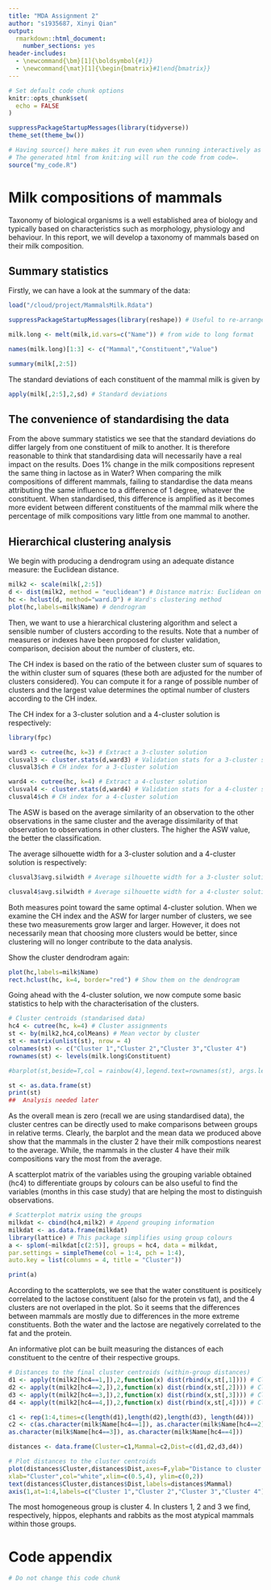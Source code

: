 ```yaml
---
title: "MDA Assignment 2"
author: "s1935687, Xinyi Qian"
output:
  rmarkdown::html_document:
    number_sections: yes
header-includes:
  - \newcommand{\bm}[1]{\boldsymbol{#1}}
  - \newcommand{\mat}[1]{\begin{bmatrix}#1\end{bmatrix}}
---
```


```r
# Set default code chunk options
knitr::opts_chunk$set(
  echo = FALSE
)

suppressPackageStartupMessages(library(tidyverse))
theme_set(theme_bw())
```

```r
# Having source() here makes it run even when running interactively as well.
# The generated html from knit:ing will run the code from code=.
source("my_code.R")
```

# Milk compositions of mammals

Taxonomy of biological organisms is a well established area of biology and typically based on characteristics such as morphology, physiology and behaviour. In this report, we will develop a taxonomy of mammals based on their milk composition. 

## Summary statistics

Firstly, we can have a look at the summary of the data:

```r

load("/cloud/project/MammalsMilk.Rdata")

suppressPackageStartupMessages(library(reshape)) # Useful to re-arrange data set

milk.long <- melt(milk,id.vars=c("Name")) # from wide to long format

names(milk.long)[1:3] <- c("Mammal","Constituent","Value")

```

```r
summary(milk[,2:5])
```

The standard deviations of each constituent of the mammal milk is given by

```r
apply(milk[,2:5],2,sd) # Standard deviations
```
## The convenience of standardising the data
From the above summary statistics we see that the standard deviations do differ largely from one constituent of milk to another. It is therefore reasonable to think that standardising data will necessarily have a real impact on the results. Does 1$\%$ change in the milk compositions represent the same thing in lactose as in Water? When comparing the milk compositions of different mammals, failing to standardise the data means attributing the same influence to a difference of 1 degree, whatever the constituent. When standardised, this difference is amplified as it becomes more evident between different constituents of the mammal milk where the percentage of milk compositions vary little from one mammal to another. 

## Hierarchical clustering analysis
We begin with producing a dendrogram using an adequate distance measure: the Euclidean distance.
```r

milk2 <- scale(milk[,2:5])
d <- dist(milk2, method = "euclidean") # Distance matrix: Euclidean on standarised variables
hc <- hclust(d, method="ward.D") # Ward's clustering method
plot(hc,labels=milk$Name) # dendrogram

```

Then, we want to use a hierarchical clustering algorithm and select a sensible number of clusters according to the results. Note that a number of measures or indexes have been proposed for cluster validation, comparison, decision about the number of clusters, etc. 

The CH index is based on the ratio of the $\text{between cluster sum of squares}$ to the $\text{within cluster sum of squares}$ (these both are adjusted for the number of clusters considered). You can compute it for a range of possible number of clusters and the largest value determines the optimal number of clusters according to the CH index.

The CH index for a 3-cluster solution and a 4-cluster solution is respectively:
```r
library(fpc)

ward3 <- cutree(hc, k=3) # Extract a 3-cluster solution
clusval3 <- cluster.stats(d,ward3) # Validation stats for a 3-cluster solution
clusval3$ch # CH index for a 3-cluster solution

ward4 <- cutree(hc, k=4) # Extract a 4-cluster solution
clusval4 <- cluster.stats(d,ward4) # Validation stats for a 4-cluster solution
clusval4$ch # CH index for a 4-cluster solution
```

The ASW is based on the average similarity of an observation to the other observations in the same cluster and the average dissimilarity of that observation to observations in other clusters. The higher the ASW value, the better the classification.

The average silhouette width for a 3-cluster solution and a 4-cluster solution is respectively:
```r
clusval3$avg.silwidth # Average silhouette width for a 3-cluster solution

clusval4$avg.silwidth # Average silhouette width for a 4-cluster solution
```

Both measures point toward the same optimal 4-cluster solution. When we examine the CH index and the ASW for larger number of clusters, we see these two measurements grow larger and larger. However, it does not necessarily mean that choosing more clusters would be better, since clustering will no longer contribute to the data analysis.

Show the cluster dendrodram again:

```r
plot(hc,labels=milk$Name)
rect.hclust(hc, k=4, border="red") # Show them on the dendrogram
```

Going ahead with the 4-cluster solution, we now compute some basic statistics to help with the characterisation of the clusters. 

```r
# Cluster centroids (standarised data)
hc4 <- cutree(hc, k=4) # Cluster assignments
st <- by(milk2,hc4,colMeans) # Mean vector by cluster
st <- matrix(unlist(st), nrow = 4)
colnames(st) <- c("Cluster 1","Cluster 2","Cluster 3","Cluster 4")
rownames(st) <- levels(milk.long$Constituent)

#barplot(st,beside=T,col = rainbow(4),legend.text=rownames(st), args.legend=list(x="topleft",bty="n", inset=c(0,-0.15)))

st <- as.data.frame(st)
print(st)
##  Analysis needed later
```

As the overall mean is zero (recall we are using standardised data), the cluster centres can be directly used to make comparisons between groups in relative terms. Clearly, the barplot and the mean data we produced above show that the mammals in the cluster 2 have their milk compostions nearest to the average. While, the mammals in the cluster 4 have their milk compositions vary the most from the average.

A scatterplot matrix of the variables using the grouping variable obtained (hc4) to differentiate groups by colours can be also useful to find the variables (months in this case study) that are helping the most to distinguish observations.

```r
# Scatterplot matrix using the groups
milkdat <- cbind(hc4,milk2) # Append grouping information
milkdat <- as.data.frame(milkdat)
library(lattice) # This package simplifies using group colours
a <- splom(~milkdat[c(2:5)], groups = hc4, data = milkdat,
par.settings = simpleTheme(col = 1:4, pch = 1:4),
auto.key = list(columns = 4, title = "Cluster"))

print(a)
```

According to the scatterplots, we see that the water constituent is positicely correlated to the lactose constituent (also for the protein vs fat), and the 4 clusters are not overlaped in the plot. So it seems that the differences between mammals are mostly due to differences in the more extreme constituents. Both the water and the lactose are negatively correlated to the fat and the protein.

An informative plot can be built measuring the distances of each constituent to the centre of their respective groups.

```r
# Distances to the final cluster centroids (within-group distances)
d1 <- apply(t(milk2[hc4==1,]),2,function(x) dist(rbind(x,st[,1]))) # Cluster 1
d2 <- apply(t(milk2[hc4==2,]),2,function(x) dist(rbind(x,st[,2]))) # Cluster 2
d3 <- apply(t(milk2[hc4==3,]),2,function(x) dist(rbind(x,st[,3]))) # Cluster 3
d4 <- apply(t(milk2[hc4==4,]),2,function(x) dist(rbind(x,st[,4]))) # Cluster 4

c1 <- rep(1:4,times=c(length(d1),length(d2),length(d3), length(d4)))
c2 <- c(as.character(milk$Name[hc4==1]), as.character(milk$Name[hc4==2]),
as.character(milk$Name[hc4==3]), as.character(milk$Name[hc4==4]))

distances <- data.frame(Cluster=c1,Mammal=c2,Dist=c(d1,d2,d3,d4))

# Plot distances to the cluster centroids
plot(distances$Cluster,distances$Dist,axes=F,ylab="Distance to cluster centroid",
xlab="Cluster",col="white",xlim=c(0.5,4), ylim=c(0,2))
text(distances$Cluster,distances$Dist,labels=distances$Mammal)
axis(1,at=1:4,labels=c("Cluster 1","Cluster 2","Cluster 3","Cluster 4")); axis(2)
```

The most homogeneous group is cluster 4. In clusters 1, 2 and 3 we find, respectively,
hippos, elephants and rabbits as the most atypical mammals within those groups.

# Code appendix

```r
# Do not change this code chunk
```
